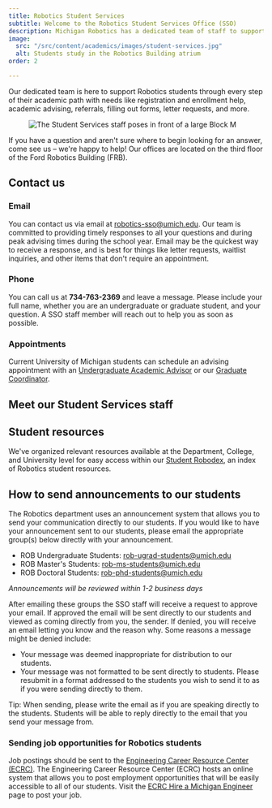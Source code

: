 ```yaml
---
title: Robotics Student Services
subtitle: Welcome to the Robotics Student Services Office (SSO)
description: Michigan Robotics has a dedicated team of staff to support students in their academic and professional development, including academic advising, career services, events, and more.
image:
  src: "/src/content/academics/images/student-services.jpg"
  alt: Students study in the Robotics Building atrium
order: 2

---
```




Our dedicated team is here to support Robotics students through every step of their academic path with needs like registration and enrollment help, academic advising, referrals, filling out forms, letter requests, and more. 

<figure>
<Image 
    src={studentServices} 
    alt="The Student Services staff poses in front of a large Block M" 
    class="float-right md:m-4 w-full md:w-1/2 h-auto dark:brightness-90"
/>
</figure>

If you have a question and aren't sure where to begin looking for an answer, come see us – we're happy to help! Our offices are located on the third floor of the Ford Robotics Building (FRB). 






## Contact us

### Email
You can contact us via email at robotics-sso@umich.edu. Our team is committed to providing timely responses to all your questions and during peak advising times during the school year. Email may be the quickest way to receive a response, and is best for things like letter requests, waitlist inquiries, and other items that don't require an appointment.

### Phone
You can call us at **734-763-2369** and leave a message. Please include your full name, whether you are an undergraduate or graduate student, and your question. A SSO staff member will reach out to help you as soon as possible. 

### Appointments

Current University of Michigan students can schedule an advising appointment with an [Undergraduate Academic Advisor](/academics/undergraduate/advising/) or our [Graduate Coordinator](/academics/graduate/graduate-advising#graduate-program-coordinator).

## Meet our Student Services staff

<StaffList />

## Student resources

We've organized relevant resources available at the Department, College, and University level for easy access within our [<RobodexIcon class="w-7 h-7 mr-1" />Student Robodex](/academics/student-services/robodex), an index of Robotics student resources.

<RobodexButton href="/academics/student-services/robodex" />
<div class="surface rounded-lg p-6 mb-6">


## How to send announcements to our students

The Robotics department uses an announcement system that allows you to send your communication directly to our students.  If you would like to have your announcement sent to our students, please email the appropriate group(s) below directly with your announcement.

- ROB Undergraduate Students: rob-ugrad-students@umich.edu
- ROB Master's Students: rob-ms-students@umich.edu
- ROB Doctoral Students: rob-phd-students@umich.edu

*Announcements will be reviewed within 1-2 business days*

After emailing these groups the SSO staff will receive a request to approve your email.  If approved the email will be sent directly to our students and viewed as coming directly from you, the sender.  If denied, you will receive an email letting you know and the reason why.  Some reasons a message might be denied include:

<ul>
<li>Your message was deemed inappropriate for distribution to our students.</li>
<li>Your message was not formatted to be sent directly to students.  Please resubmit in a format addressed to the students you wish to send it to as if you were sending directly to them.</li>
</ul>

Tip: When sending, please write the email as if you are speaking directly to the students. Students will be able to reply directly to the email that you send your message from.

### Sending job opportunities for Robotics students
  Job postings should be sent to the <a href="https://career.engin.umich.edu/">Engineering Career Resource Center (ECRC)</a>. The Engineering Career Resource Center (ECRC) hosts an online system that allows you to post employment opportunities that will be easily accessible to all of our students. Visit the <a href="https://career.engin.umich.edu/employers/engagement/#jobs">ECRC Hire a Michigan Engineer</a> page to post your job.

</div>


